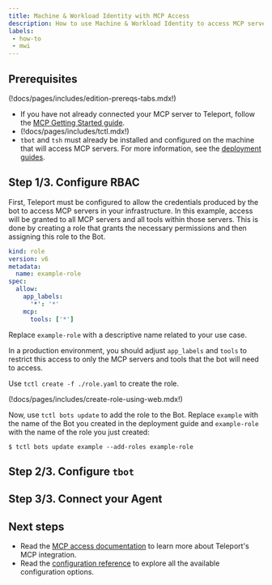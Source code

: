```yaml
---
title: Machine & Workload Identity with MCP Access
description: How to use Machine & Workload Identity to access MCP servers
labels:
 - how-to
 - mwi
---
```


## Prerequisites

(!docs/pages/includes/edition-prereqs-tabs.mdx!)

- If you have not already connected your MCP server to Teleport, follow
the [MCP Getting Started guide](../../../enroll-resources/mcp-access/getting-started.mdx).
- (!docs/pages/includes/tctl.mdx!)
- `tbot` and `tsh` must already be installed and configured on the machine that
will access MCP servers. For more information, see the
[deployment guides](../deployment/deployment.mdx).

## Step 1/3. Configure RBAC

First, Teleport must be configured to allow the credentials produced by the bot
to access MCP servers in your infrastructure. In this example, access will be
granted to all MCP servers and all tools within those servers. This is done by
creating a role that grants the necessary permissions and then assigning this
role to the Bot.

```yaml
kind: role
version: v6
metadata:
  name: example-role
spec:
  allow:
    app_labels:
      '*': '*'
    mcp:
      tools: ['*']
```

Replace `example-role` with a descriptive name related to your use case.

In a production environment, you should adjust `app_labels` and `tools` to
restrict this access to only the MCP servers and tools that the bot will need
to access.

Use `tctl create -f ./role.yaml` to create the role.

(!docs/pages/includes/create-role-using-web.mdx!)

Now, use `tctl bots update` to add the role to the Bot. Replace `example`
with the name of the Bot you created in the deployment guide and `example-role`
with the name of the role you just created:

```code
$ tctl bots update example --add-roles example-role
```

## Step 2/3. Configure `tbot`

## Step 3/3. Connect your Agent

## Next steps

- Read the [MCP access documentation](../../../enroll-resources/mcp-access/mcp-access.mdx)
to learn more about Teleport's MCP integration.
- Read the [configuration reference](../../../reference/machine-id/configuration.mdx) to explore
all the available configuration options.
